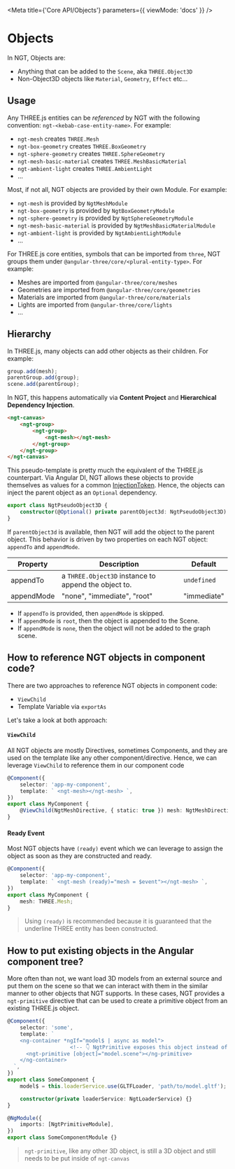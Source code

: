 
<Meta title={'Core API/Objects'} parameters={{ viewMode: 'docs' }} />

# Objects

In NGT, Objects are:

-   Anything that can be added to the `Scene`, aka `THREE.Object3D`
-   Non-Object3D objects like `Material`, `Geometry`, `Effect` etc...

## Usage

Any THREE.js entities can be _referenced_ by NGT with the following convention: `ngt-<kebab-case-entity-name>`. For example:

-   `ngt-mesh` creates `THREE.Mesh`
-   `ngt-box-geometry` creates `THREE.BoxGeometry`
-   `ngt-sphere-geometry` creates `THREE.SphereGeometry`
-   `ngt-mesh-basic-material` creates `THREE.MeshBasicMaterial`
-   `ngt-ambient-light` creates `THREE.AmbientLight`
-   ...

Most, if not all, NGT objects are provided by their own Module. For example:

-   `ngt-mesh` is provided by `NgtMeshModule`
-   `ngt-box-geometry` is provided by `NgtBoxGeometryModule`
-   `ngt-sphere-geometry` is provided by `NgtSphereGeometryModule`
-   `ngt-mesh-basic-material` is provided by `NgtMeshBasicMaterialModule`
-   `ngt-ambient-light` is provided by `NgtAmbientLightModule`
-   ...

For THREE.js core entities, symbols that can be imported from `three`, NGT groups them under `@angular-three/core/<plural-entity-type>`. For example:

-   Meshes are imported from `@angular-three/core/meshes`
-   Geometries are imported from `@angular-three/core/geometries`
-   Materials are imported from `@angular-three/core/materials`
-   Lights are imported from `@angular-three/core/lights`
-   ...

## Hierarchy

In THREE.js, many objects can add other objects as their children. For example:

```ts
group.add(mesh);
parentGroup.add(group);
scene.add(parentGroup);
```

In NGT, this happens automatically via **Content Project** and **Hierarchical Dependency Injection**.

```html
<ngt-canvas>
    <ngt-group>
        <ngt-group>
            <ngt-mesh></ngt-mesh>
        </ngt-group>
    </ngt-group>
</ngt-canvas>
```

This pseudo-template is pretty much the equivalent of the THREE.js counterpart. Via Angular DI, NGT allows these objects to provide themselves as values for a common [InjectionToken](https://angular.io/api/core/InjectionToken). Hence, the objects can inject the parent object as an `Optional` dependency.

```ts
export class NgtPseudoObject3D {
    constructor(@Optional() private parentObject3d: NgtPseudoObject3D) {}
}
```

If `parentObject3d` is available, then NGT will add the object to the parent object. This behavior is driven by two properties on each NGT object: `appendTo` and `appendMode`.

| Property   | Description                                          | Default     |
| ---------- | ---------------------------------------------------- | ----------- |
| appendTo   | a `THREE.Object3D` instance to append the object to. | `undefined` |
| appendMode | "none", "immediate", "root"                          | "immediate" |

-   If `appendTo` is provided, then `appendMode` is skipped.
-   If `appendMode` is `root`, then the object is appended to the Scene.
-   If `appendMode` is `none`, then the object will not be added to the graph scene.

## How to reference NGT objects in component code?

There are two approaches to reference NGT objects in component code:

-   `ViewChild`
-   Template Variable via `exportAs`

Let's take a look at both approach:

#### `ViewChild`

All NGT objects are mostly Directives, sometimes Components, and they are used on the template like any other component/directive. Hence, we can leverage `ViewChild` to reference them in our component code

```ts
@Component({
    selector: 'app-my-component',
    template: ` <ngt-mesh></ngt-mesh> `,
})
export class MyComponent {
    @ViewChild(NgtMeshDirective, { static: true }) mesh: NgtMeshDirective;
}
```

#### Ready Event

Most NGT objects have `(ready)` event which we can leverage to assign the object as soon as they are constructed and ready.

```ts
@Component({
    selector: 'app-my-component',
    template: ` <ngt-mesh (ready)="mesh = $event"></ngt-mesh> `,
})
export class MyComponent {
    mesh: THREE.Mesh;
}
```

> Using `(ready)` is recommended because it is guaranteed that the underline THREE entity has been constructed.

## How to put existing objects in the Angular component tree?

More often than not, we want load 3D models from an external source and put them on the scene so that we can interact with them in the similar manner to other objects that NGT supports. In these cases, NGT provides a `ngt-primitive` directive that can be used to create a primitive object from an existing THREE.js object.

```ts
@Component({
    selector: 'some',
    template: `
    <ng-container *ngIf="model$ | async as model">
                    <!-- 👇 NgtPrimitive exposes this object instead of itself like a NgtMesh -->
      <ngt-primitive [object]="model.scene"></ng-primitive>
    </ng-container>
  `,
})
export class SomeComponent {
    model$ = this.loaderService.use(GLTFLoader, 'path/to/model.gltf');

    constructor(private loaderService: NgtLoaderService) {}
}

@NgModule({
    imports: [NgtPrimitiveModule],
})
export class SomeComponentModule {}
```

> `ngt-primitive`, like any other 3D object, is still a 3D object and still needs to be put inside of `ngt-canvas`

